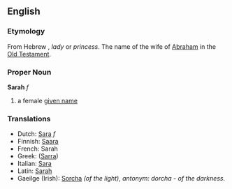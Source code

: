 ==English==
===Etymology===
From Hebrew<!-- [[???]]-->, ''lady'' or ''princess''. The name of the wife of [[w:Abraham|Abraham]] in the [[w:Old Testament|Old Testament]].
===Proper Noun===
'''Sarah''' ''f''

#a female [[given name]]
===Translations===
*Dutch: [[Sara]] ''f''
*Finnish: [[Saara]]
*French: Sarah
*Greek: ([[Sarra]])
*Italian: [[Sara]]
*Latin: [[Sarah]]
*Gaeilge (Irish): [[Sorcha]] ''(of the light)'', '' antonym: dorcha - of the darkness.''